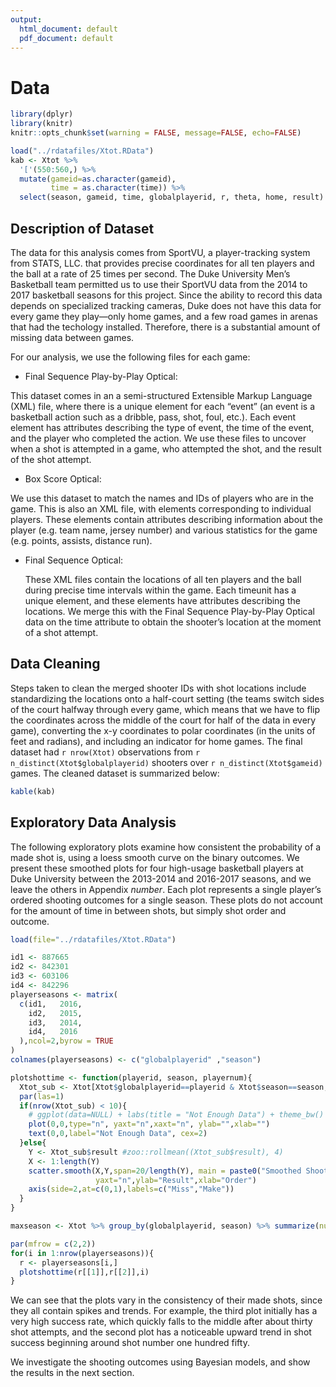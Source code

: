 ```yaml
---
output:
  html_document: default
  pdf_document: default
---
```


# Data {#data}

```r
library(dplyr)
library(knitr)
knitr::opts_chunk$set(warning = FALSE, message=FALSE, echo=FALSE)

load("../rdatafiles/Xtot.RData")
kab <- Xtot %>%
  '['(550:560,) %>%
  mutate(gameid=as.character(gameid),
         time = as.character(time)) %>%
  select(season, gameid, time, globalplayerid, r, theta, home, result)
```

## Description of Dataset

The data for this analysis comes from SportVU, a player-tracking system from STATS, LLC. that provides precise coordinates for all ten players and the ball at a rate of 25 times per second. The Duke University Men's Basketball team permitted us to use their SportVU data from the 2014 to 2017 basketball seasons for this project. Since the ability to record this data depends on specialized tracking cameras, Duke does not have this data for every game they play---only home games, and a few road games in arenas that had the techology installed. Therefore, there is a substantial amount of missing data between games.

For our analysis, we use the following files for each game:

* Final Sequence Play-by-Play Optical:

This dataset comes in an a semi-structured Extensible Markup Language (XML) file, where there is a unique element for each "event" (an event is a basketball action such as a dribble, pass, shot, foul, etc.). Each event element has attributes describing the type of event, the time of the event, and the player who completed the action. We use these files to uncover when a shot is attempted in a game, who attempted the shot, and the result of the shot attempt.
    
* Box Score Optical:

We use this dataset to match the names and IDs of players who are in the game. This is also an XML file, with elements corresponding to individual players. These elements contain attributes describing information about the player (e.g. team name, jersey number) and various statistics for the game (e.g. points, assists, distance run).

* Final Sequence Optical:

    These XML files contain the locations of all ten players and the ball during precise time intervals within the game. Each timeunit has a unique element, and these elements have attributes describing the locations. We merge this with the Final Sequence Play-by-Play Optical data on the time attribute to obtain the shooter's location at the moment of a shot attempt.

## Data Cleaning

  Steps taken to clean the merged shooter IDs with shot locations include standardizing the locations onto a half-court setting (the teams switch sides of the court halfway through every game, which means that we have to flip the coordinates across the middle of the court for half of the data in every game), converting the x-y coordinates to polar coordinates (in the units of feet and radians), and including an indicator for home games. The final dataset had `r nrow(Xtot)` observations from `r n_distinct(Xtot$globalplayerid)` shooters over `r n_distinct(Xtot$gameid)` games. The cleaned dataset is summarized below:
    

```r
kable(kab)
```


## Exploratory Data Analysis

The following exploratory plots examine how consistent the probability of a made shot is, using a loess smooth curve on the binary outcomes. We present these smoothed plots for four high-usage basketball players at Duke University between the 2013-2014 and 2016-2017 seasons, and we leave the others in Appendix *number*. Each plot represents a single player's ordered shooting outcomes for a single season. These plots do not account for the amount of time in between shots, but simply shot order and outcome. 

```r
load(file="../rdatafiles/Xtot.RData")

id1 <- 887665 
id2 <- 842301 
id3 <- 603106 
id4 <- 842296 
playerseasons <- matrix(
  c(id1,   2016,
    id2,   2015,
    id3,   2014,
    id4,   2016
  ),ncol=2,byrow = TRUE
)
colnames(playerseasons) <- c("globalplayerid" ,"season")
```

```r

plotshottime <- function(playerid, season, playernum){
  Xtot_sub <- Xtot[Xtot$globalplayerid==playerid & Xtot$season==season,]
  par(las=1)
  if(nrow(Xtot_sub) < 10){
    # ggplot(data=NULL) + labs(title = "Not Enough Data") + theme_bw()
    plot(0,0,type="n", yaxt="n",xaxt="n", ylab="",xlab="")
    text(0,0,label="Not Enough Data", cex=2)
  }else{
    Y <- Xtot_sub$result #zoo::rollmean((Xtot_sub$result), 4)
    X <- 1:length(Y)
    scatter.smooth(X,Y,span=20/length(Y), main = paste0("Smoothed Shooting Outcomes: Player ",playernum),
                   yaxt="n",ylab="Result",xlab="Order")
    axis(side=2,at=c(0,1),labels=c("Miss","Make"))
  }
}

maxseason <- Xtot %>% group_by(globalplayerid, season) %>% summarize(num=n()) %>% group_by(globalplayerid) %>% mutate(m=max(num)) %>% filter(num==m) %>% as.data.frame()

par(mfrow = c(2,2))
for(i in 1:nrow(playerseasons)){
  r <- playerseasons[i,]
  plotshottime(r[[1]],r[[2]],i)
}
```

We can see that the plots vary in the consistency of their made shots, since they all contain spikes and trends. For example, the third plot initially has a very high success rate, which quickly falls to the middle after about thirty shot attempts, and the second plot has a noticeable upward trend in shot success beginning around shot number one hundred fifty.

We investigate the shooting outcomes using Bayesian models, and show the results in the next section.

